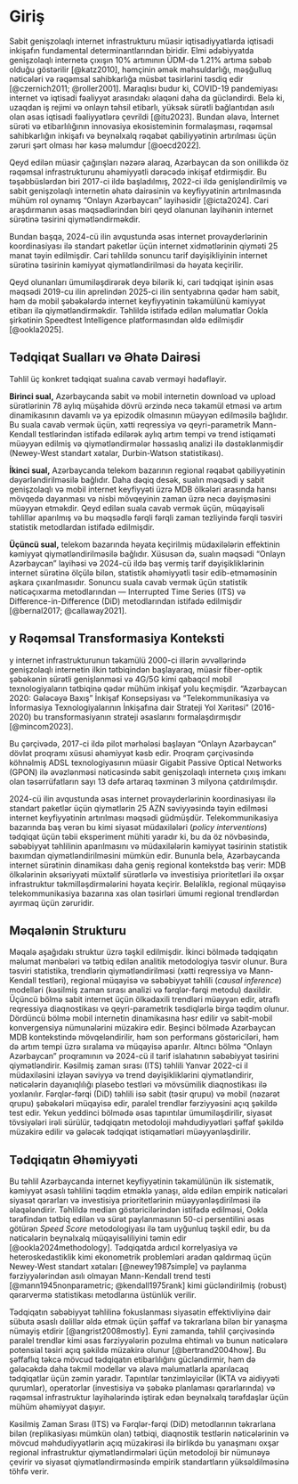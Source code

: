 # Giriş

Sabit genişzolaqlı internet infrastrukturu müasir iqtisadiyyatlarda iqtisadi inkişafın fundamental determinantlarından biridir. 
Elmi ədəbiyyatda genişzolaqlı internetə çıxışın 10% artımının ÜDM-də 1.21% artıma səbəb olduğu göstərilir [@katz2010], 
həmçinin əmək məhsuldarlığı, məşğulluq nəticələri və rəqəmsal sahibkarlığa müsbət təsirlərini 
təsdiq edir [@czernich2011; @roller2001]. Maraqlısı budur ki, COVID-19 pandemiyası internet və iqtisadi fəaliyyət arasındakı 
əlaqəni daha da gücləndirdi. Belə ki, uzaqdan iş rejimi və onlayn təhsil etibarlı, yüksək sürətli bağlantıdan asılı olan 
əsas iqtisadi fəaliyyətlərə çevrildi [@itu2023]. Bundan əlavə, İnternet sürəti və etibarlılığının innovasiya ekosisteminin formalaşması, 
rəqəmsal sahibkarlığın inkişafı və beynəlxalq rəqabət qabiliyyətinin artırılması üçün zəruri şərt olması hər kəsə məlumdur [@oecd2022].

Qeyd edilən müasir çağırışları nəzərə alaraq, Azərbaycan da son onillikdə öz rəqəmsal infrastrukturunu əhəmiyyətli dərəcədə inkişaf etdirmişdir. 
Bu təşəbbüslərdən biri 2017-ci ildə başladılmış, 2022-ci ildə genişləndirilmiş və sabit genişzolaqlı 
internetin əhatə dairəsinin və keyfiyyətinin artırılmasında mühüm rol oynamış "Onlayn Azərbaycan" layihəsidir [@icta2024]. Cari araşdırmanın
əsas məqsədlərindən biri qeyd olanunan layihənin internet sürətinə təsirini qiymətləndirməkdir.

Bundan başqa, 2024-cü ilin avqustunda əsas internet provayderlərinin koordinasiyası ilə standart paketlər üçün
internet xidmətlərinin qiyməti 25 manat təyin edilmişdir. Cari təhlildə sonuncu tarif dəyişikliyinin internet sürətinə təsirinin
kəmiyyət qiymətləndirilməsi də həyata keçirilir.

Qeyd olunanları ümumiləşdirərək deyə bilərik ki, cari tədqiqat işinin əsas məqsədi 2019-cu ilin aprelindən 2025-ci ilin sentyabrına qədər 
həm sabit, həm də mobil şəbəkələrdə internet keyfiyyətinin təkamülünü kəmiyyət etibarı ilə qiymətləndirməkdir. Təhlildə istifadə edilən 
məlumatlar Ookla şirkətinin Speedtest Intelligence platformasından əldə edilmişdir [@ookla2025].

## Tədqiqat Sualları və Əhatə Dairəsi

Təhlil üç konkret tədqiqat sualına cavab verməyi hədəfləyir.

**Birinci sual,** Azərbaycanda sabit və mobil internetin download və upload sürətlərinin 78 aylıq 
müşahidə dövrü ərzində necə təkamül etməsi və artım dinamikasının davamlı və ya epizodik olmasının müəyyən edilməsilə bağlıdır. Bu suala cavab vermək üçün, xətti reqressiya və 
qeyri-parametrik Mann-Kendall testlərindən istifadə edilərək aylıq artım tempi və trend istiqaməti müəyyən edilmiş və qiymətləndirmələr həssaslıq analizi ilə dəstəklənmişdir
(Newey-West standart xətalar, Durbin-Watson statistikası).

**İkinci sual,** Azərbaycanda telekom bazarının regional rəqabət qabiliyyətinin dəyərləndirilməsilə bağlıdır. Daha dəqiq desək, sualın məqsədi 
y sabit genişzolaqlı və mobil internet keyfiyyəti üzrə MDB ölkələri arasında hansı 
mövqedə dayanması və nisbi mövqeyinin zaman üzrə necə dəyişməsini müəyyən etməkdir. Qeyd edilən suala cavab vermək üçün,
müqayisəli təhlillər aparılmış və bu məqsədlə fərqli fərqli zaman tezliyində fərqli təsviri statistik metodlardan istifadə edilmişdir.

**Üçüncü sual,** telekom bazarında həyata keçirilmiş müdaxilələrin effektinin kəmiyyət qiymətləndirilməsilə bağlıdır. Xüsusən də, sualın məqsədi 
"Onlayn Azərbaycan" layihəsi və 
2024-cü ildə baş vermiş tarif dəyişikliklərinin internet sürətinə ölçülə bilən, statistik əhəmiyyətli təsir edib-etməməsinin aşkara çıxarılmasıdır. 
Sonuncu suala cavab vermək üçün statistik nəticəçıxarma metodlarından — Interrupted Time Series (ITS) və Difference-in-Difference (DiD) metodlarından 
istifadə edilmişdir [@bernal2017; @callaway2021].

## y Rəqəmsal Transformasiya Konteksti

y internet infrastrukturunun təkamülü 2000-ci illərin əvvəllərində genişzolaqlı internetin ilkin tətbiqindən başlayaraq,
müasir fiber-optik şəbəkənin sürətli genişlənməsi və 
4G/5G kimi qabaqcıl mobil texnologiyaların tətbiqinə qədər mühüm inkişaf yolu keçmişdir. 
"Azərbaycan 2020: Gələcəyə Baxış" İnkişaf Konsepsiyası və 
"Telekommunikasiya və İnformasiya Texnologiyalarının İnkişafına dair Strateji Yol Xəritəsi" (2016-2020) bu 
transformasiyanın strateji əsaslarını formalaşdırmışdır [@mincom2023].

Bu çərçivədə, 2017-ci ildə pilot mərhələsi başlayan "Onlayn Azərbaycan" dövlət proqramı xüsusi əhəmiyyət kəsb edir. 
Proqram çərçivəsində köhnəlmiş ADSL texnologiyasının müasir Gigabit Passive Optical Networks (GPON) 
ilə əvəzlənməsi nəticəsində sabit genişzolaqlı internetə çıxış imkanı olan təsərrüfatların sayı 13 dəfə artaraq təxminən 
3 milyona çatdırılmışdır.

2024-cü ilin avqustunda əsas internet provayderlərinin koordinasiyası ilə standart paketlər üçün qiymətlərin 
25 AZN səviyyəsində təyin edilməsi internet keyfiyyətinin artırılması məqsədi güdmüşdür.
Telekommunikasiya bazarında baş verən bu kimi siyasət müdaxilələri (*policy interventions*) 
tədqiqat üçün təbii eksperiment mühiti yaradır ki, bu da öz növbəsində, 
səbəbiyyət təhlilinin aparılmasını və müdaxilələrin kəmiyyət təsirinin statistik baxımdan qiymətləndirilməsini mümkün edir. 
Bununla belə, Azərbaycanda internet sürətinin dinamikası daha geniş regional kontekstdə baş verir: 
MDB ölkələrinin əksəriyyəti müxtəlif sürətlərlə və investisiya prioritetləri ilə oxşar infrastruktur təkmilləşdirmələrini həyata keçirir. 
Beləliklə, regional müqayisə telekommunikasiya bazarına xas olan təsirləri ümumi regional trendlərdən ayırmaq üçün zəruridir.


## Məqalənin Strukturu

Məqalə aşağıdakı struktur üzrə təşkil edilmişdir. 
İkinci bölmədə tədqiqatın məlumat mənbələri və tətbiq edilən analitik metodologiya təsvir olunur. 
Bura təsviri statistika, trendlərin qiymətləndirilməsi (xətti reqressiya və Mann-Kendall testləri), regional müqayisə 
və səbəbiyyət təhlili (*causal inference*) modelləri (kəsilmiş zaman sırası analizi və fərqlər-fərqi metodu) daxildir. 
Üçüncü bölmə sabit internet üçün ölkədaxili trendləri müəyyən edir, ətraflı reqressiya diaqnostikası və qeyri-parametrik 
təsdiqlərlə birgə təqdim olunur. 
Dördüncü bölmə mobil internetin dinamikasına həsr edilir və sabit-mobil konvergensiya nümunələrini müzakirə edir. 
Beşinci bölmədə Azərbaycan MDB kontekstində mövqeləndirilir, həm son performans göstəriciləri, 
həm də artım tempi üzrə sıralama və müqayisə aparılır.
Altıncı bölmə "Onlayn Azərbaycan" proqramının və 2024-cü il tarif islahatının səbəbiyyət təsirini qiymətləndirir. 
Kəsilmiş zaman sırası (ITS) təhlili Yanvar 2022-ci il müdaxiləsini izləyən səviyyə və trend dəyişikliklərini qiymətləndirir, 
nəticələrin dayanıqlılığı plasebo testləri və mövsümilik diaqnostikası ilə yoxlanılır. 
Fərqlər-fərqi (DiD) təhlili isə sabit (təsir qrupu) və mobil (nəzarət qrupu) şəbəkələri müqayisə edir, 
paralel trendlər fərziyyəsini açıq şəkildə test edir.
Yekun yeddinci bölmədə əsas tapıntılar ümumiləşdirilir, siyasət tövsiyələri irəli sürülür, 
tədqiqatın metodoloji məhdudiyyətləri şəffaf şəkildə müzakirə edilir və gələcək tədqiqat istiqamətləri müəyyənləşdirilir.


## Tədqiqatın Əhəmiyyəti


Bu təhlil Azərbaycanda internet keyfiyyətinin təkamülünün ilk sistematik, kəmiyyət əsaslı təhlilini təqdim etməklə yanaşı, 
əldə edilən empirik nəticələri siyasət qərarları və investisiya prioritetlərinin müəyyənləşdirilməsi ilə əlaqələndirir. 
Təhlildə median göstəricilərindən istifadə edilməsi, Ookla tərəfindən tətbiq edilən və sürət paylanmasının 50-ci persentilini əsas 
götürən *Speed Score* metodologiyası ilə tam uyğunluq təşkil edir, bu da nəticələrin beynəlxalq müqayisəliliyini 
təmin edir [@ookla2024methodology]. 
Tədqiqatda ardıcıl korrelyasiya və heteroskedastiklik kimi ekonometrik problemləri aradan qaldırmaq üçün 
Newey-West standart xətaları [@newey1987simple] və paylanma fərziyyələrindən asılı olmayan Mann-Kendall 
trend testi [@mann1945nonparametric; @kendall1975rank] kimi gücləndirilmiş (robust) qərarvermə 
statistikası metodlarına üstünlük verilir.

Tədqiqatın səbəbiyyət təhlilinə fokuslanması siyasətin effektivliyinə dair sübuta əsaslı dəlillər 
əldə etmək üçün şəffaf və təkrarlana bilən bir yanaşma nümayiş etdirir [@angrist2008mostly]. 
Eyni zamanda, təhlil çərçivəsində paralel trendlər kimi əsas fərziyyələrin pozulma ehtimalı və 
bunun nəticələrə potensial təsiri açıq şəkildə müzakirə olunur [@bertrand2004how]. 
Bu şəffaflıq təkcə mövcud tədqiqatın etibarlılığını gücləndirmir, həm də gələcəkdə daha təkmil 
modellər və əlavə məlumatlarla aparılacaq tədqiqatlar üçün zəmin yaradır. 
Tapıntılar tənzimləyicilər (İKTA və aidiyyəti qurumlar), operatorlar (investisiya və şəbəkə planlaması qərarlarında) 
və rəqəmsal infrastruktur layihələrində iştirak edən beynəlxalq tərəfdaşlar üçün mühüm əhəmiyyət daşıyır.

Kəsilmiş Zaman Sırası (ITS) və 
Fərqlər-fərqi (DiD) metodlarının təkrarlana bilən (replikasiyası mümkün olan) tətbiqi, diaqnostik testlərin nəticələrinin və 
mövcud məhdudiyyətlərin açıq müzakirəsi ilə birlikdə bu yanaşmanı oxşar regional infrastruktur 
qiymətləndirmələri üçün metodoloji bir nümunəyə çevirir və siyasət qiymətləndirməsində empirik standartların yüksəldilməsinə töhfə verir.
